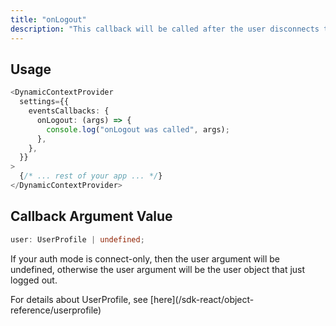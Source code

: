 ```yaml
---
title: "onLogout"
description: "This callback will be called after the user disconnects their wallet and logs out."
---
```


## Usage

```typescript
<DynamicContextProvider
  settings={{
    eventsCallbacks: {
      onLogout: (args) => {
        console.log("onLogout was called", args);
      },
    },
  }}
>
  {/* ... rest of your app ... */}
</DynamicContextProvider>
```

## Callback Argument Value

```typescript
user: UserProfile | undefined;
```

If your auth mode is connect-only, then the user argument will be undefined, otherwise the user argument will be the user object that just logged out.

<Note>
  For details about UserProfile, see
  [here](/sdk-react/object-reference/userprofile)
</Note>
